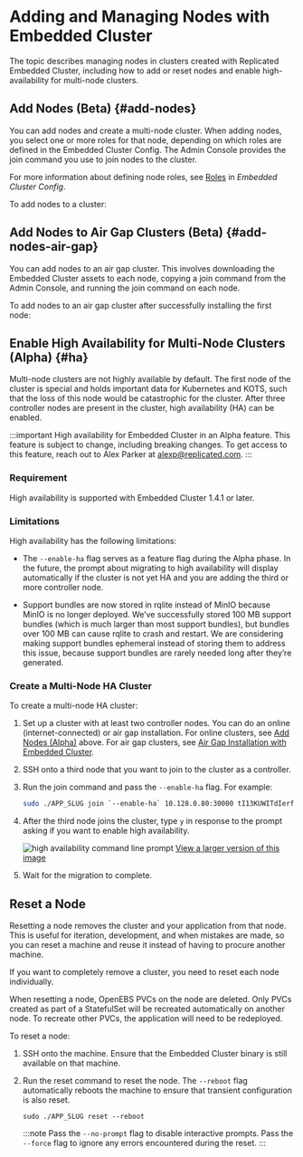 
# Adding and Managing Nodes with Embedded Cluster 

The topic describes managing nodes in clusters created with Replicated Embedded Cluster, including how to add or reset nodes and enable high-availability for multi-node clusters.

## Add Nodes (Beta) {#add-nodes}

You can add nodes and create a multi-node cluster. When adding nodes, you select one or more roles for that node, depending on which roles are defined in the Embedded Cluster Config. The Admin Console provides the join command you use to join nodes to the cluster.

For more information about defining node roles, see [Roles](/reference/embedded-config#roles) in _Embedded Cluster Config_.

To add nodes to a cluster:

<JoinNode/>

## Add Nodes to Air Gap Clusters (Beta) {#add-nodes-air-gap}

You can add nodes to an air gap cluster. This involves downloading the Embedded Cluster assets to each node, copying a join command from the Admin Console, and running the join command on each node.

To add nodes to an air gap cluster after successfully installing the first node:

<JoinNodeAirGap/>

## Enable High Availability for Multi-Node Clusters (Alpha) {#ha}

Multi-node clusters are not highly available by default. The first node of the cluster is special and holds important data for Kubernetes and KOTS, such that the loss of this node would be catastrophic for the cluster. After three controller nodes are present in the cluster, high availability (HA) can be enabled.

:::important
High availability for Embedded Cluster in an Alpha feature. This feature is subject to change, including breaking changes. To get access to this feature, reach out to Alex Parker at [alexp@replicated.com](mailto:alexp@replicated.com).
:::

### Requirement

High availability is supported with Embedded Cluster 1.4.1 or later.

### Limitations

High availability has the following limitations:

* The `--enable-ha` flag serves as a feature flag during the Alpha phase. In the future, the prompt about migrating to high availability will display automatically if the cluster is not yet HA and you are adding the third or more controller node. 

* Support bundles are now stored in rqlite instead of MinIO because MinIO is no longer deployed. We’ve successfully stored 100 MB support bundles (which is much larger than most support bundles), but bundles over 100 MB can cause rqlite to crash and restart. We are considering making support bundles ephemeral instead of storing them to address this issue, because support bundles are rarely needed long after they’re generated.

### Create a Multi-Node HA Cluster

To create a multi-node HA cluster:

1. Set up a cluster with at least two controller nodes. You can do an online (internet-connected) or air gap installation. For online clusters, see [Add Nodes (Alpha)](#add-nodes) above. For air gap clusters, see [Air Gap Installation with Embedded Cluster](/enterprise/installing-embedded-air-gap).

1. SSH onto a third node that you want to join to the cluster as a controller.

1. Run the join command and pass the `--enable-ha` flag. For example:

     ```bash
     sudo ./APP_SLUG join `--enable-ha` 10.128.0.80:30000 tI13KUWITdIerfdMcWTA4Hpf
     ```

1. After the third node joins the cluster, type `y` in response to the prompt asking if you want to enable high availability.

    ![high availability command line prompt](/images/embedded-cluster-ha-prompt.png)
    [View a larger version of this image](/images/embedded-cluster-ha-prompt.png)

1. Wait for the migration to complete.


## Reset a Node

Resetting a node removes the cluster and your application from that node. This is useful for iteration, development, and when mistakes are made, so you can reset a machine and reuse it instead of having to procure another machine.

If you want to completely remove a cluster, you need to reset each node individually.

When resetting a node, OpenEBS PVCs on the node are deleted. Only PVCs created as part of a StatefulSet will be recreated automatically on another node. To recreate other PVCs, the application will need to be redeployed.

To reset a node:

1. SSH onto the machine. Ensure that the Embedded Cluster binary is still available on that machine.

1. Run the reset command to reset the node. The `--reboot` flag automatically reboots the machine to ensure that transient configuration is also reset.

    ```
    sudo ./APP_SLUG reset --reboot
    ```

    :::note
    Pass the `--no-prompt` flag to disable interactive prompts. Pass the `--force` flag to ignore any errors encountered during the reset.
    :::

